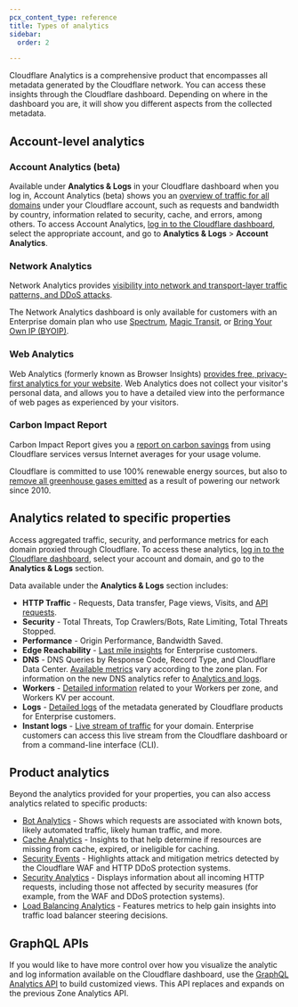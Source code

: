 ```yaml
---
pcx_content_type: reference
title: Types of analytics
sidebar:
  order: 2

---
```



Cloudflare Analytics is a comprehensive product that encompasses all metadata generated by the Cloudflare network. You can access these insights through the Cloudflare dashboard. Depending on where in the dashboard you are, it will show you different aspects from the collected metadata.

## Account-level analytics

### Account Analytics (beta)

Available under **Analytics & Logs** in your Cloudflare dashboard when you log in, Account Analytics (beta) shows you an [overview of traffic for all domains](/analytics/account-and-zone-analytics/account-analytics/) under your Cloudflare account, such as requests and bandwidth by country, information related to security, cache, and errors, among others. To access Account Analytics, [log in to the Cloudflare dashboard](https://dash.cloudflare.com/login), select the appropriate account, and go to **Analytics & Logs** > **Account Analytics**.

### Network Analytics

Network Analytics provides [visibility into network and transport-layer traffic patterns, and DDoS attacks](/analytics/network-analytics/).

The Network Analytics dashboard is only available for customers with an Enterprise domain plan who use [Spectrum](/spectrum/), [Magic Transit](/magic-transit/), or [Bring Your Own IP (BYOIP)](/byoip/).

### Web Analytics

Web Analytics (formerly known as Browser Insights) [provides free, privacy-first analytics for your website](/web-analytics/). Web Analytics does not collect your visitor's personal data, and allows you to have a detailed view into the performance of web pages as experienced by your visitors.

### Carbon Impact Report

Carbon Impact Report gives you a [report on carbon savings](https://blog.cloudflare.com/understand-and-reduce-your-carbon-impact-with-cloudflare/) from using Cloudflare services versus Internet averages for your usage volume.

Cloudflare is committed to use 100% renewable energy sources, but also to [remove all greenhouse gases emitted](https://blog.cloudflare.com/cloudflare-committed-to-building-a-greener-internet/) as a result of powering our network since 2010.

## Analytics related to specific properties

Access aggregated traffic, security, and performance metrics for each domain proxied through Cloudflare. To access these analytics, [log in to the Cloudflare dashboard](https://dash.cloudflare.com/login), select your account and domain, and go to the **Analytics & Logs** section.

Data available under the **Analytics & Logs** section includes:

* **HTTP Traffic** - Requests, Data transfer, Page views, Visits, and [API requests](/api-shield/security/api-discovery/#api-requests).
* **Security** - Total Threats, Top Crawlers/Bots, Rate Limiting, Total Threats Stopped.
* **Performance** - Origin Performance, Bandwidth Saved.
* **Edge Reachability** - [Last mile insights](/network-error-logging/) for Enterprise customers.
* **DNS** <Badge text="Legacy" variant="caution" size="small" /> - DNS Queries by Response Code, Record Type, and Cloudflare Data Center. [Available metrics](/analytics/account-and-zone-analytics/zone-analytics/#dns) vary according to the zone plan. For information on the new DNS analytics refer to [Analytics and logs](/dns/additional-options/analytics/).
* **Workers** - [Detailed information](/workers/observability/metrics-and-analytics/) related to your Workers per zone, and Workers KV per account.
* **Logs** - [Detailed logs](/logs/) of the metadata generated by Cloudflare products for Enterprise customers.
* **Instant logs** - [Live stream of traffic](/logs/instant-logs/) for your domain. Enterprise customers can access this live stream from the Cloudflare dashboard or from a command-line interface (CLI).

## Product analytics

Beyond the analytics provided for your properties, you can also access analytics related to specific products:

* [Bot Analytics](/bots/bot-analytics/) - Shows which requests are associated with known bots, likely automated traffic, likely human traffic, and more.
* [Cache Analytics](/cache/performance-review/cache-analytics/) - Insights to that help determine if resources are missing from cache, expired, or ineligible for caching.
* [Security Events](/waf/analytics/security-events/) - Highlights attack and mitigation metrics detected by the Cloudflare WAF and HTTP DDoS protection systems.
* [Security Analytics](/waf/analytics/security-analytics/) - Displays information about all incoming HTTP requests, including those not affected by security measures (for example, from the WAF and DDoS protection systems).
* [Load Balancing Analytics](/load-balancing/reference/load-balancing-analytics/) - Features metrics to help gain insights into traffic load balancer steering decisions.

## GraphQL APIs

If you would like to have more control over how you visualize the analytic and log information available on the Cloudflare dashboard, use the [GraphQL Analytics API](/analytics/graphql-api/) to build customized views. This API replaces and expands on the previous Zone Analytics API.
